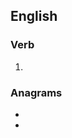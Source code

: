 ==English==

===Verb===
{{head|en|verb form}}

# {{en-third-person singular of|adempt}}

===Anagrams===
* {{l|en|dampest}}
* {{l|en|stamped}}
